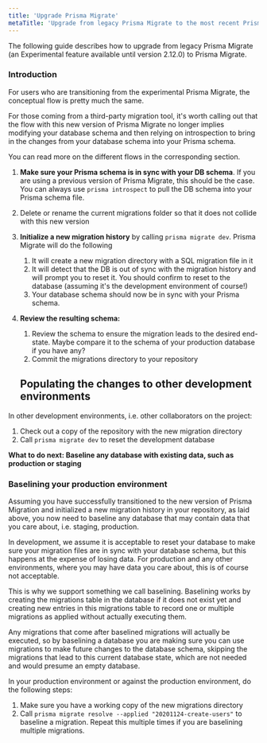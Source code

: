```yaml
---
title: 'Upgrade Prisma Migrate'
metaTitle: 'Upgrade from legacy Prisma Migrate to the most recent Prisma Migrate.'
---
```


<TopBlock>

The following guide describes how to upgrade from legacy Prisma Migrate (an Experimental feature available until version 2.12.0) to Prisma Migrate.

</TopBlock>

### Introduction

For users who are transitioning from the experimental Prisma Migrate, the conceptual flow is pretty much the same.

For those coming from a third-party migration tool, it's worth calling out that the flow with this new version of Prisma Migrate no longer implies modifying your database schema and then relying on introspection to bring in the changes from your database schema into your Prisma schema.

You can read more on the different flows in the corresponding section.

1. **Make sure your Prisma schema is in sync with your DB schema**. If you are using a previous version of Prisma Migrate, this should be the case. You can always use `prisma introspect` to pull the DB schema into your Prisma schema file.
2. Delete or rename the current migrations folder so that it does not collide with this new version
3. **Initialize a new migration history** by calling `prisma migrate dev`. Prisma Migrate will do the following
    1. It will create a new migration directory with a SQL migration file in it
    2. It will detect that the DB is out of sync with the migration history and will prompt you to reset it. You should confirm to reset to the database (assuming it's the development environment of course!)
    3. Your database schema should now be in sync with your Prisma schema.
4. **Review the resulting schema:**
    1. Review the schema to ensure the migration leads to the desired end-state. Maybe compare it to the schema of your production database if you have any?
    2. Commit the migrations directory to your repository

    ## Populating the changes to other development environments

In other development environments, i.e. other collaborators on the project:

1. Check out a copy of the repository with the new migration directory
2. Call `prisma migrate dev` to reset the development database

**What to do next: Baseline any database with existing data, such as production or staging**

### Baselining your production environment

Assuming you have successfully transitioned to the new version of Prisma Migration and initialized a new migration history in your repository, as laid above, you now need to baseline any database that may contain data that you care about, i.e. staging, production.

In development, we assume it is acceptable to reset your database to make sure your migration files are in sync with your database schema, but this happens at the expense of losing data. For production and any other environments, where you may have data you care about, this is of course not acceptable.

This is why we support something we call baselining. Baselining works by creating the migrations table in the database if it does not exist yet and creating new entries in this migrations table to record one or multiple migrations as applied without actually executing them.

Any migrations that come after baselined migrations will actually be executed, so by baselining a database you are making sure you can use migrations to make future changes to the database schema, skipping the migrations that lead to this current database state, which are not needed and would presume an empty database.   

In your production environment or against the production environment, do the following steps:

1. Make sure you have a working copy of the new migrations directory
2. Call `prisma migrate resolve --applied "20201124-create-users"` to baseline a migration. Repeat this multiple times if you are baselining multiple migrations.